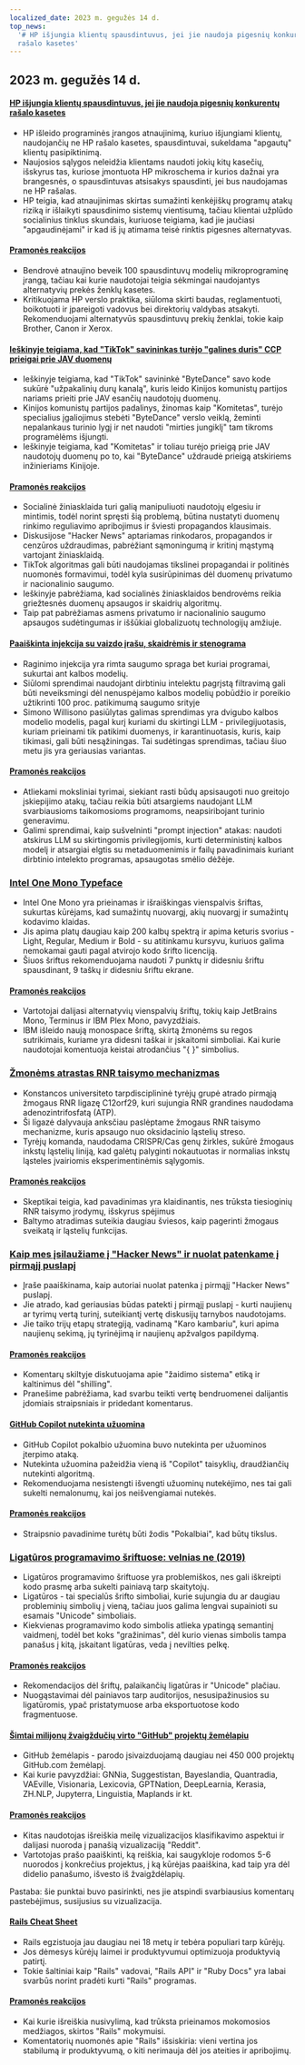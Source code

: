 ```yaml
---
localized_date: 2023 m. gegužės 14 d.
top_news:
  '# HP išjungia klientų spausdintuvus, jei jie naudoja pigesnių konkurentų
  rašalo kasetes'
---
```




## 2023 m. gegužės 14 d.

#### [HP išjungia klientų spausdintuvus, jei jie naudoja pigesnių konkurentų rašalo kasetes](https://www.telegraph.co.uk/money/consumer-affairs/hp-printers-computers-ink-cartridges-rivals/)

- HP išleido programinės įrangos atnaujinimą, kuriuo išjungiami klientų, naudojančių ne HP rašalo kasetes, spausdintuvai, sukeldama "apgautų" klientų pasipiktinimą.
- Naujosios sąlygos neleidžia klientams naudoti jokių kitų kasečių, išskyrus tas, kuriose įmontuota HP mikroschema ir kurios dažnai yra brangesnės, o spausdintuvas atsisakys spausdinti, jei bus naudojamas ne HP rašalas.
- HP teigia, kad atnaujinimas skirtas sumažinti kenkėjiškų programų atakų riziką ir išlaikyti spausdinimo sistemų vientisumą, tačiau klientai užplūdo socialinius tinklus skundais, kuriuose teigiama, kad jie jaučiasi "apgaudinėjami" ir kad iš jų atimama teisė rinktis pigesnes alternatyvas.

#### [Pramonės reakcijos](http://news.ycombinator.com/item?id=35930518)

- Bendrovė atnaujino beveik 100 spausdintuvų modelių mikroprograminę įrangą, tačiau kai kurie naudotojai teigia sėkmingai naudojantys alternatyvių prekės ženklų kasetes.
- Kritikuojama HP verslo praktika, siūloma skirti baudas, reglamentuoti, boikotuoti ir įpareigoti vadovus bei direktorių valdybas atsakyti. Rekomenduojami alternatyvūs spausdintuvų prekių ženklai, tokie kaip Brother, Canon ir Xerox.

#### [Ieškinyje teigiama, kad "TikTok" savininkas turėjo "galines duris" CCP prieigai prie JAV duomenų](https://www.businessinsider.com/new-lawsuit-alleges-tiktok-owner-let-ccp-access-user-data-2023-5)

- Ieškinyje teigiama, kad "TikTok" savininkė "ByteDance" savo kode sukūrė "užpakalinių durų kanalą", kuris leido Kinijos komunistų partijos nariams prieiti prie JAV esančių naudotojų duomenų.
- Kinijos komunistų partijos padalinys, žinomas kaip "Komitetas", turėjo specialius įgaliojimus stebėti "ByteDance" verslo veiklą, žeminti nepalankaus turinio lygį ir net naudoti "mirties jungiklį" tam tikroms programėlėms išjungti.
- Ieškinyje teigiama, kad "Komitetas" ir toliau turėjo prieigą prie JAV naudotojų duomenų po to, kai "ByteDance" uždraudė prieigą atskiriems inžinieriams Kinijoje.

#### [Pramonės reakcijos](http://news.ycombinator.com/item?id=35929348)

- Socialinė žiniasklaida turi galią manipuliuoti naudotojų elgesiu ir mintimis, todėl norint spręsti šią problemą, būtina nustatyti duomenų rinkimo reguliavimo apribojimus ir šviesti propagandos klausimais.
- Diskusijose "Hacker News" aptariamas rinkodaros, propagandos ir cenzūros uždraudimas, pabrėžiant sąmoningumą ir kritinį mąstymą vartojant žiniasklaidą.
- TikTok algoritmas gali būti naudojamas tikslinei propagandai ir politinės nuomonės formavimui, todėl kyla susirūpinimas dėl duomenų privatumo ir nacionalinio saugumo.
- Ieškinyje pabrėžiama, kad socialinės žiniasklaidos bendrovėms reikia griežtesnės duomenų apsaugos ir skaidrių algoritmų.
- Taip pat pabrėžiamas asmens privatumo ir nacionalinio saugumo apsaugos sudėtingumas ir iššūkiai globalizuotų technologijų amžiuje.

#### [Paaiškinta injekcija su vaizdo įrašu, skaidrėmis ir stenograma](https://simonwillison.net/2023/May/2/prompt-injection-explained/)

- Raginimo injekcija yra rimta saugumo spraga bet kuriai programai, sukurtai ant kalbos modelių.
- Siūlomi sprendimai naudojant dirbtiniu intelektu pagrįstą filtravimą gali būti neveiksmingi dėl nenuspėjamo kalbos modelių pobūdžio ir poreikio užtikrinti 100 proc. patikimumą saugumo srityje
- Simono Willisono pasiūlytas galimas sprendimas yra dvigubo kalbos modelio modelis, pagal kurį kuriami du skirtingi LLM - privilegijuotasis, kuriam prieinami tik patikimi duomenys, ir karantinuotasis, kuris, kaip tikimasi, gali būti nesąžiningas. Tai sudėtingas sprendimas, tačiau šiuo metu jis yra geriausias variantas.

#### [Pramonės reakcijos](http://news.ycombinator.com/item?id=35929122)

- Atliekami moksliniai tyrimai, siekiant rasti būdų apsisaugoti nuo greitojo įskiepijimo atakų, tačiau reikia būti atsargiems naudojant LLM svarbiausioms taikomosioms programoms, neapsiribojant turinio generavimu.
- Galimi sprendimai, kaip sušvelninti "prompt injection" atakas: naudoti atskirus LLM su skirtingomis privilegijomis, kurti deterministinį kalbos modelį ir atsargiai elgtis su metaduomenimis ir failų pavadinimais kuriant dirbtinio intelekto programas, apsaugotas smėlio dėžėje.

### [Intel One Mono Typeface](https://github.com/intel/intel-one-mono)

- Intel One Mono yra prieinamas ir išraiškingas vienspalvis šriftas, sukurtas kūrėjams, kad sumažintų nuovargį, akių nuovargį ir sumažintų kodavimo klaidas.
- Jis apima platų daugiau kaip 200 kalbų spektrą ir apima keturis svorius - Light, Regular, Medium ir Bold - su atitinkamu kursyvu, kuriuos galima nemokamai gauti pagal atvirojo kodo šrifto licenciją.
- Šiuos šriftus rekomenduojama naudoti 7 punktų ir didesniu šriftu spausdinant, 9 taškų ir didesniu šriftu ekrane.

#### [Pramonės reakcijos](http://news.ycombinator.com/item?id=35925124)

- Vartotojai dalijasi alternatyvių vienspalvių šriftų, tokių kaip JetBrains Mono, Terminus ir IBM Plex Mono, pavyzdžiais.
- IBM išleido naują monospace šriftą, skirtą žmonėms su regos sutrikimais, kuriame yra didesni taškai ir įskaitomi simboliai. Kai kurie naudotojai komentuoja keistai atrodančius "{ }" simbolius.

### [Žmonėms atrastas RNR taisymo mechanizmas](https://phys.org/news/2023-04-hidden-rna-mechanism-humans.html)

- Konstancos universiteto tarpdisciplininė tyrėjų grupė atrado pirmąją žmogaus RNR ligazę C12orf29, kuri sujungia RNR grandines naudodama adenozintrifosfatą (ATP).
- Ši ligazė dalyvauja anksčiau paslėptame žmogaus RNR taisymo mechanizme, kuris apsaugo nuo oksidacinio ląstelių streso.
- Tyrėjų komanda, naudodama CRISPR/Cas genų žirkles, sukūrė žmogaus inkstų ląstelių liniją, kad galėtų palyginti nokautuotas ir normalias inkstų ląsteles įvairiomis eksperimentinėmis sąlygomis.

#### [Pramonės reakcijos](http://news.ycombinator.com/item?id=35924495)

- Skeptikai teigia, kad pavadinimas yra klaidinantis, nes trūksta tiesioginių RNR taisymo įrodymų, išskyrus spėjimus
- Baltymo atradimas suteikia daugiau šviesos, kaip pagerinti žmogaus sveikatą ir ląstelių funkcijas.

### [Kaip mes įsilaužiame į "Hacker News" ir nuolat patenkame į pirmąjį puslapį](https://www.indiehackers.com/post/how-to-hack-hacker-news-and-consistently-hit-the-front-page-56b4a04e12)

- Įraše paaiškinama, kaip autoriai nuolat patenka į pirmąjį "Hacker News" puslapį.
- Jie atrado, kad geriausias būdas patekti į pirmąjį puslapį - kurti naujienų ar tyrimų vertą turinį, suteikiantį vertę diskusijų tarnybos naudotojams.
- Jie taiko trijų etapų strategiją, vadinamą "Karo kambariu", kuri apima naujienų sekimą, jų tyrinėjimą ir naujienų apžvalgos papildymą.

#### [Pramonės reakcijos](http://news.ycombinator.com/item?id=35929794)

- Komentarų skiltyje diskutuojama apie "žaidimo sistema" etiką ir kaltinimus dėl "shilling".
- Pranešime pabrėžiama, kad svarbu teikti vertę bendruomenei dalijantis įdomiais straipsniais ir pridedant komentarus.

#### [GitHub Copilot nutekinta užuomina](https://simonwillison.net/2023/May/12/github-copilot-chat-leaked-prompt/)

- GitHub Copilot pokalbio užuomina buvo nutekinta per užuominos įterpimo ataką.
- Nutekinta užuomina pažeidžia vieną iš "Copilot" taisyklių, draudžiančių nutekinti algoritmą.
- Rekomenduojama nesistengti išvengti užuominų nutekėjimo, nes tai gali sukelti nemalonumų, kai jos neišvengiamai nutekės.

#### [Pramonės reakcijos](http://news.ycombinator.com/item?id=35924293)

- Straipsnio pavadinime turėtų būti žodis "Pokalbiai", kad būtų tikslus.

### [Ligatūros programavimo šriftuose: velnias ne (2019)](https://practicaltypography.com/ligatures-in-programming-fonts-hell-no.html)

- Ligatūros programavimo šriftuose yra problemiškos, nes gali iškreipti kodo prasmę arba sukelti painiavą tarp skaitytojų.
- Ligatūros - tai specialūs šrifto simboliai, kurie sujungia du ar daugiau probleminių simbolių į vieną, tačiau juos galima lengvai supainioti su esamais "Unicode" simboliais.
- Kiekvienas programavimo kodo simbolis atlieka ypatingą semantinį vaidmenį, todėl bet koks "gražinimas", dėl kurio vienas simbolis tampa panašus į kitą, įskaitant ligatūras, veda į nevilties pelkę.

#### [Pramonės reakcijos](http://news.ycombinator.com/item?id=35925821)

- Rekomendacijos dėl šriftų, palaikančių ligatūras ir "Unicode" plačiau.
- Nuogąstavimai dėl painiavos tarp auditorijos, nesusipažinusios su ligatūromis, ypač pristatymuose arba eksportuotose kodo fragmentuose.

#### [Šimtai milijonų žvaigždučių virto "GitHub" projektų žemėlapiu](https://anvaka.github.io/map-of-github/)

- GitHub žemėlapis - parodo įsivaizduojamą daugiau nei 450 000 projektų GitHub.com žemėlapį.
- Kai kurie pavyzdžiai: GNNia, Suggestistan, Bayeslandia, Quantradia, VAEville, Visionaria, Lexicovia, GPTNation, DeepLearnia, Kerasia, ZH.NLP, Jupyterra, Linguistia, Maplands ir kt.

#### [Pramonės reakcijos](http://news.ycombinator.com/item?id=35931402)

- Kitas naudotojas išreiškia meilę vizualizacijos klasifikavimo aspektui ir dalijasi nuoroda į panašią vizualizaciją "Reddit".
- Vartotojas prašo paaiškinti, ką reiškia, kai saugykloje rodomos 5-6 nuorodos į konkrečius projektus, į ką kūrėjas paaiškina, kad taip yra dėl didelio panašumo, išvesto iš žvaigždėlapių.

Pastaba: šie punktai buvo pasirinkti, nes jie atspindi svarbiausius komentarų pastebėjimus, susijusius su vizualizacija.

#### [Rails Cheat Sheet](https://fly.io/ruby-dispatch/welcome-to-rails-cheat-sheet/)

- Rails egzistuoja jau daugiau nei 18 metų ir tebėra populiari tarp kūrėjų.
- Jos dėmesys kūrėjų laimei ir produktyvumui optimizuoja produktyvią patirtį.
- Tokie šaltiniai kaip "Rails" vadovai, "Rails API" ir "Ruby Docs" yra labai svarbūs norint pradėti kurti "Rails" programas.

#### [Pramonės reakcijos](http://news.ycombinator.com/item?id=35927813)

- Kai kurie išreiškia nusivylimą, kad trūksta prieinamos mokomosios medžiagos, skirtos "Rails" mokymuisi.
- Komentatorių nuomonės apie "Rails" išsiskiria: vieni vertina jos stabilumą ir produktyvumą, o kiti nerimauja dėl jos ateities ir apribojimų.

</Steps>
